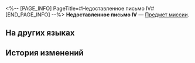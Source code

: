<%-- [PAGE_INFO]
PageTitle=#Недоставленное письмо IV#
[END_PAGE_INFO] --%>
{{Предмет Инфобокс
|id          = 140081
|Изображение = Иконка Письмо.png
|Тип         = Предмет миссии
|Инвентарь   = Миссии
|Редкость    = 3
|Эффект      = 
|Описание    = Конверт, найденный в Белобоге.<br />На нём написано: «Нельзя, чтобы написанная мною чушь увидела свет. Пусть лучше гниёт на дне тёмного почтового ящика».<br />Наверное, в Надмирье кто-нибудь поможет разобраться с этим письмом.
}}
'''Недоставленное письмо IV''' — [[Предмет миссии]].

==На других языках==
{{На других языках
|en   = Misdelivered Letter 4
|zhs  = 未妥投的信封•四
|zht  = 未投遞的信封•四
|ja   = 届かなかった手紙&nbsp;4
|ko   = 전해지지 못한 편지•4
|es   = Carta sin entregar (IV)
|fr   = Lettre non livrée&nbsp;4
|ru   = Недоставленное письмо IV
|th   = จดหมายที่ไม่ได้ส่ง 4
|vi   = Bức Thư Chưa Gửi - 4
|de   = Nicht zugestellter Brief 4
|id   = Surat yang Tidak Terkirim 4
|pt   = Carta Não Entregue 4
}}

==История изменений==
{{История изменений|3.5}}